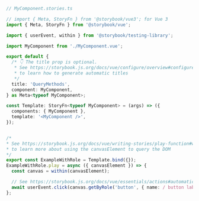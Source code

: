 ```ts
// MyComponent.stories.ts

// import { Meta, StoryFn } from '@storybook/vue3'; for Vue 3
import { Meta, StoryFn } from '@storybook/vue';

import { userEvent, within } from '@storybook/testing-library';

import MyComponent from './MyComponent.vue';

export default {
  /* 👇 The title prop is optional.
   * See https://storybook.js.org/docs/vue/configure/overview#configure-story-loading
   * to learn how to generate automatic titles
   */
  title: 'QueryMethods',
  component: MyComponent,
} as Meta<typeof MyComponent>;

const Template: StoryFn<typeof MyComponent> = (args) => ({
  components: { MyComponent },
  template: '<MyComponent />',
});


/*
* See https://storybook.js.org/docs/vue/writing-stories/play-function#working-with-the-canvas
* to learn more about using the canvasElement to query the DOM
*/
export const ExampleWithRole = Template.bind({});
ExampleWithRole.play = async ({ canvasElement }) => {
  const canvas = within(canvasElement);

  // See https://storybook.js.org/docs/vue/essentials/actions#automatically-matching-args to learn how to setup logging in the Actions panel
  await userEvent.click(canvas.getByRole('button', { name: / button label/i }));
};
```